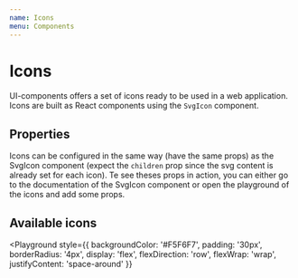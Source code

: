```yaml
---
name: Icons
menu: Components
---
```



# Icons

UI-components offers a set of icons ready to be used in a web application. Icons are built as React components using the `SvgIcon` component.

## Properties

Icons can be configured in the same way (have the same props) as the SvgIcon component (expect the `children` prop since the svg content is already set for each icon). Te see theses props in action, you can either go to the documentation of the SvgIcon component or open the playground of the icons and add some props.

<Props of={Edit} />

## Available icons

<Playground
  style={{
    backgroundColor: '#F5F6F7',
    padding: '30px',
    borderRadius: '4px',
    display: 'flex',
    flexDirection: 'row',
    flexWrap: 'wrap',
    justifyContent: 'space-around'
  }}
>
  <Edit title='translation_key' />
  <CopyPassword />
  <Reveal />
  <Hide />
  <NoNetwork />
  <Shared />
  <Loader />
  <CaretDown />
  <Check />
  <Vault />
  <Web />
  <Generator />
  <Dots />
  <Search />
  <Close />
  <ArrowDown />
  <Refresh />
  <Tools />
  <Computer />
  <PasswordChanger />
  <SecurityDashboard />
  <PasswordHistory />
  <Passwords />
</Playground>
